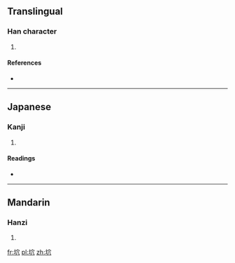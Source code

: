 ==Translingual==

===Han character===
{{Han char|rn=32|rad=土|as=05|sn=8|four=|canj=土十金 (GJC)}}

# {{defn|Han|sort=土05}}

====References====
* {{Han ref|kx=0227.030|dkj=04999|dj=0462.200|hdz=10435.040|uh=5779|ud=22393}}

----

==Japanese==

===Kanji===
{{ja-kanji|grade=|rs=土05}}

# {{defn|lang=ja|sort=土05}}

====Readings====
* {{ja-readings|on=[[けつ]] (ketsu), [[げち]] (gechi)|kun=}}

----

==Mandarin==

===Hanzi===
{{cmn-hanzi|pin=[[xuè]] ([[xue4]])|wg=hsüeh<sup>4</sup>}}

# {{defn|lang=cmn|sort=土05}}

[[fr:坹]]
[[pl:坹]]
[[zh:坹]]
